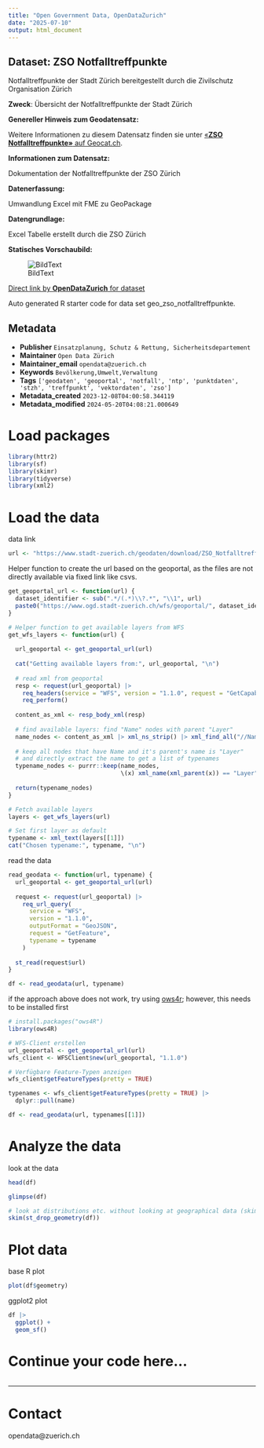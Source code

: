 ```yaml
---
title: "Open Government Data, OpenDataZurich"
date: "2025-07-10"
output: html_document
---
```


## Dataset: ZSO Notfalltreffpunkte

Notfalltreffpunkte der Stadt Zürich bereitgestellt durch die Zivilschutz Organisation Zürich

**Zweck**: Übersicht der Notfalltreffpunkte der Stadt Zürich

**Genereller Hinweis zum Geodatensatz:**


Weitere Informationen zu diesem Datensatz finden sie unter [«**ZSO Notfalltreffpunkte»** auf Geocat.ch](https://www.geocat.ch/geonetwork/srv/ger/catalog.search#/metadata/557cd4c8-9bb6-4f2d-aa28-c34ca769bbe0).				
			   

**Informationen zum Datensatz:**

Dokumentation der Notfalltreffpunkte der ZSO Zürich

**Datenerfassung:**

Umwandlung Excel mit FME zu GeoPackage 

**Datengrundlage:**

Excel Tabelle erstellt durch die ZSO Zürich


**Statisches Vorschaubild:**

![BildText](https://www.gis.stadt-zuerich.ch/zueriplan_docs/geocat/557cd4c8-9bb6-4f2d-aa28-c34ca769bbe0.png)



[Direct link by **OpenDataZurich** for dataset](https://data.stadt-zuerich.ch/dataset/geo_zso_notfalltreffpunkte)

Auto generated R starter code for data set geo_zso_notfalltreffpunkte.

## Metadata

- **Publisher** `Einsatzplanung, Schutz & Rettung, Sicherheitsdepartement`
- **Maintainer** `Open Data Zürich`
- **Maintainer_email** `opendata@zuerich.ch`
- **Keywords** `Bevölk­erung,Umwelt,Ver­walt­ung`
- **Tags** `['geodaten', 'geoportal', 'notfall', 'ntp', 'punktdaten', 'stzh', 'treffpunkt', 'vektordaten', 'zso']`
- **Metadata_created** `2023-12-08T04:00:58.344119`
- **Metadata_modified** `2024-05-20T04:08:21.000649`


# Load packages

```r
library(httr2)
library(sf)
library(skimr)
library(tidyverse)
library(xml2)
```

# Load the data

data link
```r
url <- "https://www.stadt-zuerich.ch/geodaten/download/ZSO_Notfalltreffpunkte?format=geojson_link"
```


Helper function to create the url based on the geoportal, as the files are not directly available via fixed link like csvs.
```r
get_geoportal_url <- function(url) {
  dataset_identifier <- sub(".*/(.*)\\?.*", "\\1", url)
  paste0("https://www.ogd.stadt-zuerich.ch/wfs/geoportal/", dataset_identifier)
}
```

```r
# Helper function to get available layers from WFS
get_wfs_layers <- function(url) {
  
  url_geoportal <- get_geoportal_url(url)
  
  cat("Getting available layers from:", url_geoportal, "\n")
  
  # read xml from geoportal
  resp <- request(url_geoportal) |> 
    req_headers(service = "WFS", version = "1.1.0", request = "GetCapabilities") |> 
    req_perform()
  
  content_as_xml <- resp_body_xml(resp)
  
  # find available layers: find "Name" nodes with parent "Layer"
  name_nodes <- content_as_xml |> xml_ns_strip() |> xml_find_all("//Name")
  
  # keep all nodes that have Name and it's parent's name is "Layer"
  # and directly extract the name to get a list of typenames
  typename_nodes <- purrr::keep(name_nodes,
                                \(x) xml_name(xml_parent(x)) == "Layer")
  
  return(typename_nodes)
}

# Fetch available layers
layers <- get_wfs_layers(url)

# Set first layer as default
typename <- xml_text(layers[[1]])
cat("Chosen typename:", typename, "\n")
```

read the data
```r
read_geodata <- function(url, typename) {
  url_geoportal <- get_geoportal_url(url)
  
  request <- request(url_geoportal) |>
    req_url_query(
      service = "WFS",
      version = "1.1.0",
      outputFormat = "GeoJSON",
      request = "GetFeature",
      typename = typename
    )
  
  st_read(request$url)
}

df <- read_geodata(url, typename)
```

if the approach above does not work, try using [ows4r](https://eblondel.github.io/ows4R/); however, this needs to be installed first
```r
# install.packages("ows4R")
library(ows4R)

# WFS-Client erstellen
url_geoportal <- get_geoportal_url(url)
wfs_client <- WFSClient$new(url_geoportal, "1.1.0")

# Verfügbare Feature-Typen anzeigen
wfs_client$getFeatureTypes(pretty = TRUE)

typenames <- wfs_client$getFeatureTypes(pretty = TRUE) |> 
  dplyr::pull(name)

df <- read_geodata(url, typenames[[1]])
```

# Analyze the data

look at the data
```r
head(df)
```

```r
glimpse(df)
```

```r
# look at distributions etc. without looking at geographical data (skim cannot deal with geometries)
skim(st_drop_geometry(df))
```

# Plot data

base R plot
```r
plot(df$geometry)
```

ggplot2 plot
```r
df |>
  ggplot() +
  geom_sf()
```

# Continue your code here...

```r

```

------------------------------------------------------------------------

# Contact

opendata@zuerich.ch
